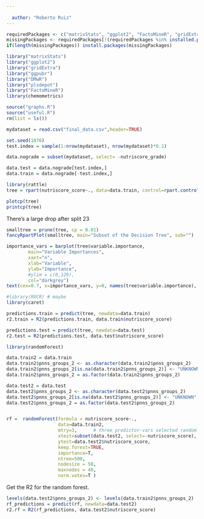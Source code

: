 ```yaml
---
  
  author: "Roberto Ruiz"
---
```

  
```r
requiredPackages <- c("matrixStats", "ggplot2", "FactoMineR", "gridExtra", "ggpubr","DMwR", "plsdepot")
missingPackages <- requiredPackages[!(requiredPackages %in% installed.packages()[,"Package"])]
if(length(missingPackages)) install.packages(missingPackages)

library("matrixStats")
library("ggplot2")
library("gridExtra")
library("ggpubr")
library("DMwR")
library("plsdepot")
library("FactoMineR")
library(chemometrics)

source("graphs.R")
source("useful.R")
rm(list = ls())
```

```r
mydataset = read.csv("final_data.csv",header=TRUE)
```


```r

set.seed(1876)
test.index = sample(1:nrow(mydataset), nrow(mydataset)*0.1)

data.nograde = subset(mydataset, select= -nutriscore_grade)

data.test = data.nograde[test.index,]
data.train = data.nograde[-test.index,]
```

```r
library(rattle)
tree = rpart(nutriscore_score~., data=data.train, control=rpart.control(cp=0.001, xval=10))

plotcp(tree)
printcp(tree)
```
There's a large drop after split 23

```r
smalltree = prune(tree, cp = 0.01)
fancyRpartPlot(smalltree, main="Subset of the Decision Tree", sub="")
```

```r
importance_vars = barplot(tree$variable.importance,
        main="Variable Importances",
        xaxt="n",
        xlab="Variable",
        ylab="Importance",
        #ylim = c(0,120),
        col="darkgrey")
text(cex=0.7, x=importance_vars, y=0, names(tree$variable.importance), xpd=TRUE, srt=20, pos=1, offset=1)
```
```r
#library(ROCR) # maybe
library(caret)

predictions.train = predict(tree, newdata=data.train)
r2.train = R2(predictions.train, data.train$nutriscore_score)

predictions.test = predict(tree, newdata=data.test)
r2.test = R2(predictions.test, data.test$nutriscore_score)
```

```r
library(randomForest)

data.train2 = data.train
data.train2$pnns_groups_2 <- as.character(data.train2$pnns_groups_2)
data.train2$pnns_groups_2[is.na(data.train2$pnns_groups_2)] <- "UNKNOWN"
data.train2$pnns_groups_2 = as.factor(data.train2$pnns_groups_2)

data.test2 = data.test
data.test2$pnns_groups_2 <- as.character(data.test2$pnns_groups_2)
data.test2$pnns_groups_2[is.na(data.test2$pnns_groups_2)] <- "UNKNOWN"
data.test2$pnns_groups_2 = as.factor(data.test2$pnns_groups_2)


rf =  randomForest(formula = nutriscore_score~.,
                   data=data.train2,
                   mtry=3,      # three predictor-vars selected randomly at each split
                   xtest=subset(data.test2, select=-nutriscore_score),
                   ytest=data.test2$nutriscore_score,
                   keep.forest=TRUE,
                   importance=T,
                   ntree=500,
                   nodesize = 50,
                   maxnodes = 40,
                   norm.votes=T )
```

Get the R2 for the random forest.
```r
levels(data.test2$pnns_groups_2) <- levels(data.train2$pnns_groups_2)
rf_predictions = predict(rf, newdata=data.test2)
r2.rf = R2(rf_predictions, data.test2$nutriscore_score)
```

